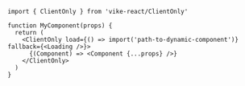 ```tsx
import { ClientOnly } from 'vike-react/ClientOnly'

function MyComponent(props) {
  return (
    <ClientOnly load={() => import('path-to-dynamic-component')} fallback={<Loading />}>
      {(Component) => <Component {...props} />}
    </ClientOnly>
  )
}
```
